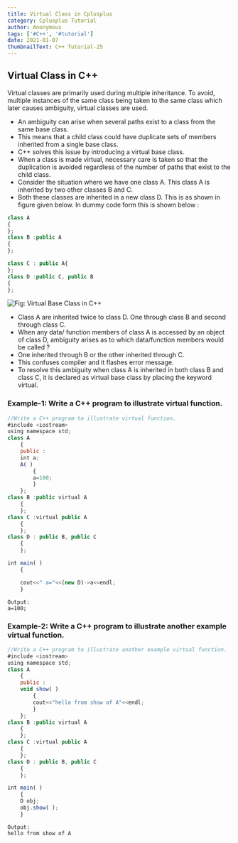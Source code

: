 ```yaml
---
title: Virtual Class in Cplusplus
category: Cplusplus Tutorial
author: Anonymous
tags: ['#C++', '#tutorial']
date: 2021-01-07
thumbnailText: C++ Tutorial-25
---
```

## Virtual Class in C++
Virtual classes are primarily used during multiple inheritance. To avoid, multiple instances of the same class being taken to the same class which later causes ambiguity, virtual classes are used.

- An ambiguity can arise when several paths exist to a class from the same base class.
- This means that a child class could have duplicate sets of members inherited from a single base class.
- C++ solves this issue by introducing a virtual base class.
- When a class is made virtual, necessary care is taken so that the duplication is avoided regardless of the number of paths that exist to the child class.
- Consider the situation where we have one class A. This class A is inherited by two other classes B and C.
- Both these classes are inherited in a new class D. This is as shown in figure given below. In dummy code form this is shown below :
~~~js
class A
{
};
class B :public A
{
};

class C : public A{
};
class D :public C, public B
{
};
~~~

![Fig: Virtual Base Class in C++ ](../../assets/cppPic/vcls.png)
- Class A are inherited twice to class D. One through class B and second through class C.
- When any data/ function members of class A is accessed by an object of class D, ambiguity arises as to which data/function members would be called ?
- One inherited through B or the other inherited through C.
- This confuses compiler and it flashes error message.
- To resolve this ambiguity when class A is inherited in both class B and class C, it is declared as virtual base class by placing the keyword virtual.
### Example-1: Write a C++ program to illustrate virtual function.
~~~js
//Write a C++ program to illustrate virtual function.
#include <iostream>
using namespace std;
class A
    {
    public :
    int a;
    A( )
        {
        a=100;
        }
    };
class B :public virtual A
    {
    };
class C :virtual public A
    {
    };
class D : public B, public C
    {
    };

int main( )
    {

    cout<<" a="<<(new D)->a<<endl;
    }
~~~
~~~
Output:
a=100;
~~~

### Example-2: Write a C++ program to illustrate another example virtual function.
~~~js
//Write a C++ program to illustrate another example virtual function.
#include <iostream>
using namespace std;
class A
    {
    public :
    void show( )
        {
        cout<<"hello from show of A"<<endl;
        }
    };
class B :public virtual A
    {
    };
class C :virtual public A
    {
    };
class D : public B, public C
    {
    };

int main( )
    {
    D obj;
    obj.show( );
    }
~~~
~~~
Output:
hello from show of A
~~~
